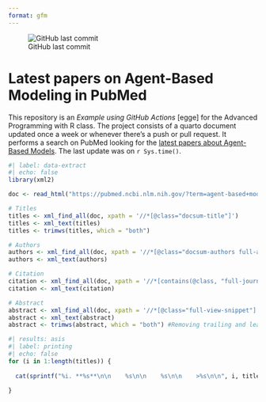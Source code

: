 ```yaml
---
format: gfm
---
```


![GitHub last commit](https://img.shields.io/github/last-commit/UofUEpiBio/PHS-7045-egga)

# Latest papers on Agent-Based Modeling in PubMed

This repository is an *Example using GitHub Actions* \[egge\] for the Advanced Programming with R class. The project consists of a quarto document updated once a week or whenever there's a push or pull request. It performs a search on PubMed looking for the [latest papers about Agent-Based Models](https://pubmed.ncbi.nlm.nih.gov/?term=agent-based+model&sort=date){target="_blank"}. The last update was on `r Sys.time()`.

```r
#| label: data-extract
#| echo: false
library(xml2)

doc <- read_html("https://pubmed.ncbi.nlm.nih.gov/?term=agent-based+model&sort=date")

# Titles
titles <- xml_find_all(doc, xpath = '//*[@class="docsum-title"]')
titles <- xml_text(titles)
titles <- trimws(titles, which = "both")

# Authors
authors <- xml_find_all(doc, xpath = '//*[@class="docsum-authors full-authors"]')
authors <- xml_text(authors)

# Citation
citation <- xml_find_all(doc, xpath = '//*[contains(@class, "full-journal-citation")]')
citation <- xml_text(citation)

# Abstract 
abstract <- xml_find_all(doc, xpath = '//*[@class="full-view-snippet"]')
abstract <- xml_text(abstract)
abstract <- trimws(abstract, which = "both") #Removing trailing and leading space
```


```r
#| results: asis
#| label: printing
#| echo: false
for (i in 1:length(titles)) {
  
  cat(sprintf("%i. **%s**\n\n    %s\n\n    %s\n\n    >%s\n\n", i, titles[i], authors[i], citation[i], abstract[i]))
  
}
```



